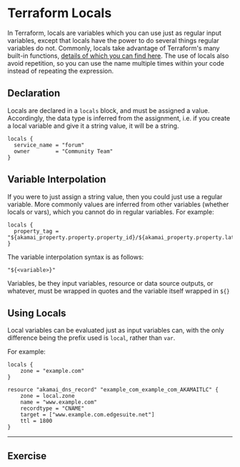 # Terraform Locals

In Terraform, locals are variables which you can use just as regular input variables, except that locals have the power to do several things regular variables do not. Commonly, locals take advantage of Terraform's many built-in functions, [details of which you can find here](/terraform/built-in-functions).
The use of locals also avoid repetition, so you can use the name multiple times within your code instead of repeating the expression.

## Declaration

Locals are declared in a `locals` block, and must be assigned a value. Accordingly, the data type is inferred from the assignment, i.e. if you create a local variable and give it a string value, it will be a string.

```hcl
locals {
  service_name = "forum"
  owner        = "Community Team"
}
```

## Variable Interpolation

If you were to just assign a string value, then you could just use a regular variable. More commonly values are inferred from other variables (whether locals or vars), which you cannot do in regular variables. For example:

```hcl
locals {
  property_tag = "${akamai_property.property.property_id}/${akamai_property.property.latest_version}"
}
```

The variable interpolation syntax is as follows:

```hcl
"${<variable>}"
```

Variables, be they input variables, resource or data source outputs, or whatever, must be wrapped in quotes and the variable itself wrapped in `${}`

## Using Locals

Local variables can be evaluated just as input variables can, with the only difference being the prefix used is `local`, rather than `var`.

For example:

```hcl filename="main.tf" copy {6}
locals {
    zone = "example.com"
}

resource "akamai_dns_record" "example_com_example_com_AKAMAITLC" {
    zone = local.zone
    name = "www.example.com"
    recordtype = "CNAME"
    target = ["www.example.com.edgesuite.net"]
    ttl = 1800
}
```

---

## Exercise


<ExerciseLocals />
